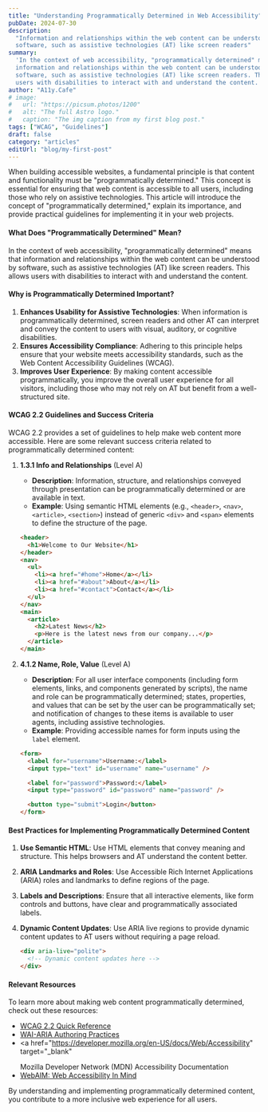```yaml
---
title: "Understanding Programmatically Determined in Web Accessibility"
pubDate: 2024-07-30
description:
  "Information and relationships within the web content can be understood by
  software, such as assistive technologies (AT) like screen readers"
summary:
  'In the context of web accessibility, "programmatically determined" means that
  information and relationships within the web content can be understood by
  software, such as assistive technologies (AT) like screen readers. This allows
  users with disabilities to interact with and understand the content.'
author: "A11y.Cafe"
# image:
#   url: "https://picsum.photos/1200"
#   alt: "The full Astro logo."
#   caption: "The img caption from my first blog post."
tags: ["WCAG", "Guidelines"]
draft: false
category: "articles"
editUrl: "blog/my-first-post"
---
```


When building accessible websites, a fundamental principle is that content and
functionality must be "programmatically determined." This concept is essential
for ensuring that web content is accessible to all users, including those who
rely on assistive technologies. This article will introduce the concept of
"programmatically determined," explain its importance, and provide practical
guidelines for implementing it in your web projects.

#### What Does "Programmatically Determined" Mean?

In the context of web accessibility, "programmatically determined" means that
information and relationships within the web content can be understood by
software, such as assistive technologies (AT) like screen readers. This allows
users with disabilities to interact with and understand the content.

#### Why is Programmatically Determined Important?

1. **Enhances Usability for Assistive Technologies**: When information is
   programmatically determined, screen readers and other AT can interpret and
   convey the content to users with visual, auditory, or cognitive disabilities.
2. **Ensures Accessibility Compliance**: Adhering to this principle helps ensure
   that your website meets accessibility standards, such as the Web Content
   Accessibility Guidelines (WCAG).
3. **Improves User Experience**: By making content accessible programmatically,
   you improve the overall user experience for all visitors, including those who
   may not rely on AT but benefit from a well-structured site.

#### WCAG 2.2 Guidelines and Success Criteria

WCAG 2.2 provides a set of guidelines to help make web content more accessible.
Here are some relevant success criteria related to programmatically determined
content:

1. **1.3.1 Info and Relationships** (Level A)

   - **Description**: Information, structure, and relationships conveyed through
     presentation can be programmatically determined or are available in text.
   - **Example**: Using semantic HTML elements (e.g., `<header>`, `<nav>`,
     `<article>`, `<section>`) instead of generic `<div>` and `<span>` elements
     to define the structure of the page.

   ```html
   <header>
     <h1>Welcome to Our Website</h1>
   </header>
   <nav>
     <ul>
       <li><a href="#home">Home</a></li>
       <li><a href="#about">About</a></li>
       <li><a href="#contact">Contact</a></li>
     </ul>
   </nav>
   <main>
     <article>
       <h2>Latest News</h2>
       <p>Here is the latest news from our company...</p>
     </article>
   </main>
   ```

2. **4.1.2 Name, Role, Value** (Level A)

   - **Description**: For all user interface components (including form
     elements, links, and components generated by scripts), the name and role
     can be programmatically determined; states, properties, and values that can
     be set by the user can be programmatically set; and notification of changes
     to these items is available to user agents, including assistive
     technologies.
   - **Example**: Providing accessible names for form inputs using the `label`
     element.

   ```html
   <form>
     <label for="username">Username:</label>
     <input type="text" id="username" name="username" />

     <label for="password">Password:</label>
     <input type="password" id="password" name="password" />

     <button type="submit">Login</button>
   </form>
   ```

#### Best Practices for Implementing Programmatically Determined Content

1. **Use Semantic HTML**: Use HTML elements that convey meaning and structure.
   This helps browsers and AT understand the content better.
2. **ARIA Landmarks and Roles**: Use Accessible Rich Internet Applications
   (ARIA) roles and landmarks to define regions of the page.
3. **Labels and Descriptions**: Ensure that all interactive elements, like form
   controls and buttons, have clear and programmatically associated labels.
4. **Dynamic Content Updates**: Use ARIA live regions to provide dynamic content
   updates to AT users without requiring a page reload.

   ```html
   <div aria-live="polite">
     <!-- Dynamic content updates here -->
   </div>
   ```

#### Relevant Resources

To learn more about making web content programmatically determined, check out
these resources:

- <a href="https://www.w3.org/WAI/WCAG22/quickref/" target="_blank">
    WCAG 2.2 Quick Reference
  </a>
- <a href="https://www.w3.org/TR/wai-aria-practices/" target="_blank">
    WAI-ARIA Authoring Practices
  </a>
- <a
    href="https://developer.mozilla.org/en-US/docs/Web/Accessibility"
    target="_blank"
  >
    Mozilla Developer Network (MDN) Accessibility Documentation
  </a>
- <a href="https://webaim.org/" target="_blank">
    WebAIM: Web Accessibility In Mind
  </a>

By understanding and implementing programmatically determined content, you
contribute to a more inclusive web experience for all users.
